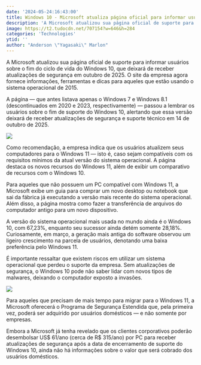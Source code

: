 ```yaml
---
date: '2024-05-24:16:43:00'
title: Windows 10 - Microsoft atualiza página oficial para informar usuários sobre fim do suporte
description: 'A Microsoft atualizou sua página oficial de suporte para informar usuários sobre o fim do ciclo de vida do Windows 10, que deixará de receber atualizações de segurança em outubro de 2025. O site da empresa agora fornece informações, ferramentas e dicas para aqueles que estão usando o sistema operacional de 2015.'
image: https://t2.tudocdn.net/707154?w=646&h=284
categories: 'Technologies'
ytid: ''
author: "Anderson \"Yagasaki\" Marlon"
---
```


A Microsoft atualizou sua página oficial de suporte para informar usuários sobre o fim do ciclo de vida do Windows 10, que deixará de receber atualizações de segurança em outubro de 2025. O site da empresa agora fornece informações, ferramentas e dicas para aqueles que estão usando o sistema operacional de 2015.

A página — que antes listava apenas o Windows 7 e Windows 8.1 (descontinuados em 2020 e 2023, respectivamente) — passou a lembrar os usuários sobre o fim de suporte do Windows 10, alertando que essa versão deixará de receber atualizações de segurança e suporte técnico em 14 de outubro de 2025.

![](https://t2.tudocdn.net/712972?w=660&h=424)

Como recomendação, a empresa indica que os usuários atualizem seus computadores para o Windows 11 — isto é, caso sejam compatíveis com os requisitos mínimos da atual versão do sistema operacional. A página destaca os novos recursos do Windows 11, além de exibir um comparativo de recursos com o Windows 10.

Para aqueles que não possuem um PC compatível com Windows 11, a Microsoft exibe um guia para comprar um novo desktop ou notebook que sai da fábrica já executando a versão mais recente do sistema operacional. Além disso, a página mostra como fazer a transferência de arquivos do computador antigo para um novo dispositivo.

A versão do sistema operacional mais usada no mundo ainda é o Windows 10, com 67,23%, enquanto seu sucessor ainda detém somente 28,18%. Curiosamente, em março, a geração mais antiga do software observou um ligeiro crescimento na parcela de usuários, denotando uma baixa preferência pelo Windows 11.

É importante ressaltar que existem riscos em utilizar um sistema operacional que perdeu o suporte da empresa. Sem atualizações de segurança, o Windows 10 pode não saber lidar com novos tipos de malwares, deixando o computador exposto a invasões.

![](https://t2.tudocdn.net/619582?w=660&h=371)

Para aqueles que precisam de mais tempo para migrar para o Windows 11, a Microsoft oferecerá o Programa de Segurança Estendida que, pela primeira vez, poderá ser adquirido por usuários domésticos — e não somente por empresas.

Embora a Microsoft já tenha revelado que os clientes corporativos poderão desembolsar US$ 61/ano (cerca de R$ 315/ano) por PC para receber atualizações de segurança após a data de encerramento de suporte do Windows 10, ainda não há informações sobre o valor que será cobrado dos usuários domésticos.
